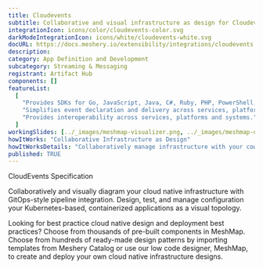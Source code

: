 ```yaml
---
title: Cloudevents
subtitle: Collaborative and visual infrastructure as design for Cloudevents
integrationIcon: icons/color/cloudevents-color.svg
darkModeIntegrationIcon: icons/white/cloudevents-white.svg
docURL: https://docs.meshery.io/extensibility/integrations/cloudevents
description:
category: App Definition and Development
subcategory: Streaming & Messaging
registrant: Artifact Hub
components: []
featureList:
  [
    "Provides SDKs for Go, JavaScript, Java, C#, Ruby, PHP, PowerShell, Rust, and Python that can be used to build event routers, tracing systems, and other tools.",
    "Simplifies event declaration and delivery across services, platforms, and beyond.",
    "Provides interoperability across services, platforms and systems."
  ]
workingSlides: [../_images/meshmap-visualizer.png, ../_images/meshmap-designer.png]
howItWorks: "Collaborative Infrastructure as Design"
howItWorksDetails: "Collaboratively manage infrastructure with your coworkers synchronously sharing the same designs."
published: TRUE
---
```


<p>CloudEvents Specification</p>
<p>
  Collaboratively and visually diagram your cloud native infrastructure with GitOps-style pipeline
  integration. Design, test, and manage configuration your Kubernetes-based, containerized
  applications as a visual topology.
</p>
<p>
  Looking for best practice cloud native design and deployment best practices? Choose from thousands
  of pre-built components in MeshMap. Choose from hundreds of ready-made design patterns by
  importing templates from Meshery Catalog or use our low code designer, MeshMap, to create and
  deploy your own cloud native infrastructure designs.
</p>
